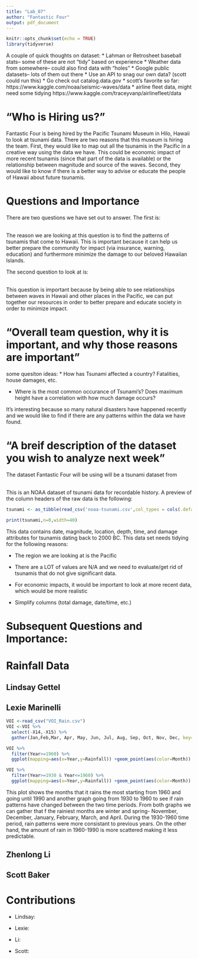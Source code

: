 ```yaml
---
title: "Lab_07"
author: "Fantastic Four"
output: pdf_document
---
```


```r
knitr::opts_chunk$set(echo = TRUE)
library(tidyverse)
```
A couple of quick thoughts on dataset:
* Lahman or Retrosheet baseball stats-- some of these are not "tidy" based on experience
* Weather data from somewhere-- could also find data with "holes"
* Google public datasets-- lots of them out there
* Use an API to snag our own data? (scott could run this)
* Go check out catalog.data.gov
* scott's favorite so far: https://www.kaggle.com/noaa/seismic-waves/data
* airline fleet data, might need some tidying https://www.kaggle.com/traceyvanp/airlinefleet/data


# "Who is Hiring us?"
Fantastic Four is being hired by the Pacific Tsunami Museum in Hilo, Hawaii to look at tsunami data. There are two reasons that this museum is hiring the team. First, they would like to map out all the tsunamis in the Pacific in a creative way using the data we have. This could be economic impact of more recent tsunamis (since that part of the data is available) or the relationship between magnitude and source of the waves. Second, they would like to know if there is a better way to advise or educate the people of Hawaii about future tsunamis.

# Questions and Importance 
There are two questions we have set out to answer. The first is:\
\begin{center}\textbf{What are the patterns in tsunamis that come to Hawaii?}\end{center}\ \
The reason we are looking at this question is to find the patterns of tsunamis that come to Hawaii. This is important because it can help us better prepare the community for impact (via insurance, warning, education) and furthermore minimize the damage to our beloved Hawaiian Islands.\ \

The second question to look at is:\
\begin{center}\textbf{What are the patterns in tsunamis in the Pacific and how to they relate to ones recorded in Hawaii?}\end{center}\ \
This question is important because by being able to see relationships between waves in Hawaii and other places in the Pacific, we can put together our resources in order to better prepare and educate society in order to minimize impact.

# "Overall team question, why it is important, and why those reasons are important" 
some quesiton ideas:
* How has Tsunami affected a country? Fatalities, house damages, etc.

* Where is the most common occurance of Tsunami's? Does maximum height have a correlation with how much damage occurs?

It's interesting because so many natural disasters have happened recently and we would like to find if there are any patterns within the data we have found.


# "A breif description of the dataset you wish to analyze next week"
The dataset Fantastic Four will be using will be a tsunami dataset from\ \begin{center}\texttt{https://www.kaggle.com/noaa/seismic-waves/data}\end{center}\ \
This is an NOAA dataset of tsunami data for recordable history. A preview of the column headers of the raw data is the following:
```r
tsunami <- as_tibble(read_csv('noaa-tsunami.csv',col_types = cols(.default = col_character())))

print(tsunami,n=0,width=40)
```
This data contains date, magnitude, location, depth, time, and damage attributes for tsunamis dating back to 2000 BC. This data set needs tidying for the following reasons:\

* The region we are looking at is the Pacific\

* There are a LOT of values are N/A and we need to evaluate/get rid of tsunamis that do not give significant data.\
* For economic impacts, it would be important to look at more recent data, which would be more realistic\
* Simplify columns (total damage, date/time, etc.)

# Subsequent Questions and Importance:



# Rainfall Data

## Lindsay Gettel


## Lexie Marinelli
```r
VOI <-read_csv("VOI_Rain.csv")
VOI <-VOI %>% 
  select(-X14,-X15) %>%
  gather(Jan,Feb,Mar, Apr, May, Jun, Jul, Aug, Sep, Oct, Nov, Dec, key="Month", value= "Rainfall")
```
```r
VOI %>%
  filter(Year>=1960) %>%
  ggplot(mapping=aes(x=Year,y=Rainfall)) +geom_point(aes(color=Month))  + facet_wrap(~Month)+ggtitle(label="Rain trend from 1960-1990") +xlab(label="Year")+ ylab(label= "Level of Rainfall")

VOI %>%
  filter(Year>=1930 & Year<=1960) %>%
  ggplot(mapping=aes(x=Year,y=Rainfall)) +geom_point(aes(color=Month)) +facet_wrap(~Month)+ggtitle(label="Rain trend from 1930-1960") +xlab(label="Year")+ ylab(label= "Level of Rainfall (cm)")
```
This plot shows the months that it rains the most starting from 1960 and going until 1990 and another graph going from 1930 to 1960 to see if rain patterns have changed between the two time periods. From both graphs we can gather that f the rainiest months are winter and spring- November, December, January, February, March, and April. During the 1930-1960 time period, rain patterns were more consistant to previous years. On the other hand, the amount of rain in 1960-1990 is more scattered making it less predictable. 

## Zhenlong Li


## Scott Baker


# Contributions
* Lindsay:

* Lexie:

* Li:

* Scott: 
